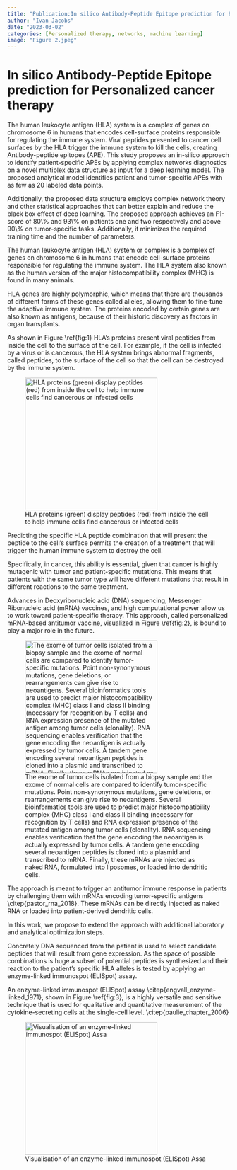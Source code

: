 ```yaml
---
title: "Publication:In silico Antibody-Peptide Epitope prediction for Personalized cancer therapy"
author: "Ivan Jacobs"
date: "2023-03-02"
categories: [Personalized therapy, networks, machine learning]
image: "Figure 2.jpeg"
---
```


# In silico Antibody-Peptide Epitope prediction for Personalized cancer therapy

The human leukocyte antigen (HLA) system is a complex of genes on chromosome 6 in humans that encodes cell-surface proteins responsible for regulating the immune system. Viral peptides presented to cancer cell surfaces by the HLA trigger the immune system to kill the cells, creating Antibody-peptide epitopes (APE). This study proposes an in-silico approach to identify patient-specific APEs by applying complex networks diagnostics on a novel multiplex data structure as input for a deep learning model. The proposed analytical model identifies patient and tumor-specific APEs with as few as 20 labeled data points.

Additionally, the proposed data structure employs complex network theory and other statistical approaches that can better explain and reduce the black box effect of deep learning. The proposed approach achieves an F1-score of 80\\% and 93\\% on patients one and two respectively and above 90\\% on tumor-specific tasks. Additionally, it minimizes the required training time and the number of parameters.

The human leukocyte antigen (HLA) system or complex is a complex of genes on chromosome 6 in humans that encode cell-surface proteins responsible for regulating the immune system. The HLA system also known as the human version of the major histocompatibility complex (MHC) is found in many animals.

HLA genes are highly polymorphic, which means that there are thousands of different forms of these genes called alleles, allowing them to fine-tune the adaptive immune system. The proteins encoded by certain genes are also known as antigens, because of their historic discovery as factors in organ transplants.

As shown in Figure \\ref{fig:1} HLA's proteins present viral peptides from inside the cell to the surface of the cell. For example, if the cell is infected by a virus or is cancerous, the HLA system brings abnormal fragments, called peptides, to the surface of the cell so that the cell can be destroyed by the immune system.

![HLA proteins (green) display peptides (red) from inside the cell to help immune cells find cancerous or infected cells](Figure%201.jpeg){fig-align="center" width="300"}

Predicting the specific HLA peptide combination that will present the peptide to the cell's surface permits the creation of a treatment that will trigger the human immune system to destroy the cell.

Specifically, in cancer, this ability is essential, given that cancer is highly mutagenic with tumor and patient-specific mutations. This means that patients with the same tumor type will have different mutations that result in different reactions to the same treatment.

Advances in Deoxyribonucleic acid (DNA) sequencing, Messenger Ribonucleic acid (mRNA) vaccines, and high computational power allow us to work toward patient-specific therapy. This approach, called personalized mRNA-based antitumor vaccine, visualized in Figure \\ref{fig:2}, is bound to play a major role in the future.

![The exome of tumor cells isolated from a biopsy sample and the exome of normal cells are compared to identify tumor-specific mutations. Point non-synonymous mutations, gene deletions, or rearrangements can give rise to neoantigens. Several bioinformatics tools are used to predict major histocompatibility complex (MHC) class I and class II binding (necessary for recognition by T cells) and RNA expression presence of the mutated antigen among tumor cells (clonality). RNA sequencing enables verification that the gene encoding the neoantigen is actually expressed by tumor cells. A tandem gene encoding several neoantigen peptides is cloned into a plasmid and transcribed to mRNA. Finally, these mRNAs are injected as naked RNA, formulated into liposomes, or loaded into dendritic cells.](Figure%202.jpeg){fig-align="center" width="300"}

The approach is meant to trigger an antitumor immune response in patients by challenging them with mRNAs encoding tumor-specific antigens \\citep{pastor_rna_2018}. These mRNAs can be directly injected as naked RNA or loaded into patient-derived dendritic cells.

In this work, we propose to extend the approach with additional laboratory and analytical optimization steps.

Concretely DNA sequenced from the patient is used to select candidate peptides that will result from gene expression. As the space of possible combinations is huge a subset of potential peptides is synthesized and their reaction to the patient's specific HLA alleles is tested by applying an enzyme-linked immunospot (ELISpot) assay.

An enzyme-linked immunospot (ELISpot) assay \\citep{engvall_enzyme-linked_1971}, shown in Figure \\ref{fig:3}, is a highly versatile and sensitive technique that is used for qualitative and quantitative measurement of the cytokine-secreting cells at the single-cell level. \\citep{paulie_chapter_2006}

![Visualisation of an enzyme-linked immunospot (ELISpot) Assa](Figure%203.jpeg){fig-align="center" width="300"}

